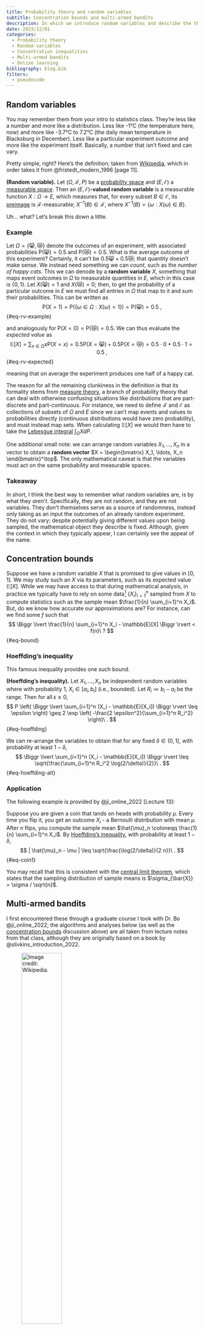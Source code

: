 ```yaml
---
title: Probability theory and random variables
subtitle: Concentration bounds and multi-armed bandits
description: In which we introduce random variables and describe the theory behind bounding them via concentration inequalities. We then introduce several multi-armed bandit algorithms to see how such inequalities may be used to evaluate their performance.
date: 2023/12/01
categories:
  - Probability theory
  - Random variables
  - Concentration inequalities
  - Multi-armed bandits
  - Online learning
bibliography: blog.bib
filters:
  - pseudocode
---
```

<!-- Describe the probability theory and random variables. -->


## Random variables

You may remember them from your intro to statistics class.
They're less like a number and more like a distribution.
Less like -1°C (the temperature here, now) and more like -3.7°C to 7.2°C (the daily mean temperature in Blacksburg in December).
Less like a particular experiment outcome and more like the experiment itself.
Basically, a number that isn't fixed and can vary.

Pretty simple, right?
Here's the definition; taken from [Wikipedia](https://en.wikipedia.org/wiki/Random_variable#Measure-theoretic_definition), which in order takes it from @fristedt_modern_1996 [page 11].

::: {#def-rv}
**(Random variable).**
Let $(\Omega, \mathcal{F}, P)$ be a [probability space](https://en.wikipedia.org/wiki/Probability_space) and $(E, \mathcal{E})$ a [measurable space](https://en.wikipedia.org/wiki/Measurable_space).
Then an $(E, \mathcal{E})$**-valued random variable** is a measurable function $X : \Omega \to E$, which measures that, for every subset $B \in \mathcal{E}$, its [preimage](https://en.wikipedia.org/wiki/Preimage) is $\mathcal{F}$-measurable; $X^{-1}(B) \in \mathcal{F}$, where $X^{-1}(B) = \{\omega : X(\omega) \in B\}$.
:::

Uh... what?
Let's break this down a little.

### Example

Let $\Omega = \{😸,😿\}$ denote the outcomes of an experiment, with associated probabilities $\mathrm{P}(😸) = 0.5$ and $\mathrm{P}(😿) = 0.5$.
What is the average outcome of this experiment?
Certainly, it can't be $0.5😸 + 0.5😿$; that quantity doesn't make sense.
We instead need something we can *count*, such as the *number of happy cats*.
This we can denode by a **random variable** $X$, something that maps event outcomes in $\Omega$ to measurable quantities in $E$, which in this case is $\{0, 1\}$.
Let $X(😸) = 1$ and $X(😿) = 0$; then, to get the probability of a particular outcome in $E$ we must find all entries in $\Omega$ that map to it and sum their probabilities.
This can be written as
$$
\mathrm{P}(X = 1) = \mathrm{P}(\{ \omega \in \Omega : X(\omega) = 1 \}) = \mathrm{P}(😸) = 0.5\ ,
$$ {#eq-rv-example}

and analogously for $\mathrm{P}(X = 0) = \mathrm{P}(😿) = 0.5$.
We can thus evaluate the *expected value* as
$$
\mathbb{E}[X] = \sum_{x \in \Omega} x \mathrm{P}(X = x) = 0.5 \mathrm{P}(X = 😸) + 0.5 \mathrm{P}(X = 😿) = 0.5 \cdot 0 + 0.5 \cdot 1 = 0.5\ ,
$$ {#eq-rv-expected}

meaning that on average the experiment produces one half of a happy cat.

The reason for all the remaining clunkiness in the definition is that its formality stems from [measure theory](https://en.wikipedia.org/wiki/Measure_(mathematics)), a branch of probability theory that can deal with otherwise confusing situations like distributions that are part-discrete and part-continuous.
For instance, we need to define $\mathcal{F}$ and $\mathcal{E}$ as collections of subsets of $\Omega$ and $E$ since we can't map events and values to probabilities directly (continuous distributions would have zero probability), and must instead map sets.
When calculating $\mathbb{E}[X]$ we would then have to take the [Lebesgue integral](https://en.wikipedia.org/wiki/Lebesgue_integration) $\int_\Omega X dP$.

One additional small note: we can arrange random variables $X_1, \ldots, X_n$ in a vector to obtain a **random vector** $X = \begin{bmatrix} X_1, \ldots, X_n \end{bmatrix}^\top$.
The only mathematical caveat is that the variables must act on the same probability and measurable spaces.

### Takeaway

In short, I think the best way to remember what random variables are, is by what they *aren't*.
Specifically, they are not random, and they are not variables.
They don't themselves serve as a source of randomness, instead only taking as an input the outcomes of an already random experiment.
They do not vary; despite potentially giving different values upon being sampled, the mathematical object they describe is fixed.
Although, given the context in which they typically appear, I can certainly see the appeal of the name.


## Concentration bounds

Suppose we have a random variable $X$ that is promised to give values in $[0,1]$.
We may study such an $X$ via its parameters, such as its expected value $\mathbb{E}[X]$.
While we may have access to that during mathematical analysis, in practice we typically have to rely on some data[^rv] $\{X_i\}_{i=1}^n$ sampled from $X$ to compute statistics such as the sample mean $\frac{1}{n} \sum_{i=1}^n X_i$.
But, do we know how accurate our approximations are?
For instance, can we find some $f$ such that
$$
\Biggr \lvert \frac{1}{n} \sum_{i=1}^n X_i - \mathbb{E}[X] \Biggr \rvert < f(n)\ ?
$$ {#eq-bound}

[^rv]: These $X_i$ can either be thought of as fixed values or i.i.d. random variables. In coming examples, we will use the latter.

### Hoeffding's inequality

This famous inequality provides one such bound.

::: {#thm-hoeffding}
**(Hoeffding's inequality).**
Let $X_1, \ldots, X_n$ be independent random variables where with probability $1$, $X_i \in [a_i, b_i]$ (i.e., bounded).
Let $R_i \coloneqq b_i - a_i$ be the range.
Then for all $\epsilon \geq 0$,
$$
P \left( \Biggr \lvert \sum_{i=1}^n (X_i - \mathbb{E}[X_i]) \Biggr \rvert \leq \epsilon \right) \geq 2 \exp \left( -\frac{2 \epsilon^2}{\sum_{i=1}^n R_i^2} \right)\ .
$$ {#eq-hoeffding}
:::

We can re-arrange the variables to obtain that for any fixed $\delta \in (0, 1]$, with probability at least $1 - \delta$,
$$
\Biggr \lvert \sum_{i=1}^n (X_i - \mathbb{E}[X_i]) \Biggr \rvert \leq \sqrt{\frac{\sum_{i=1}^n R_i^2 \log(2/\delta)}{2}}\ .
$$ {#eq-hoeffding-alt}

### Application

The following example is provided by @ji_online_2022 [Lecture 13]:

Suppose you are given a coin that lands on heads with probability $\mu$.
Every time you flip it, you get an outcome $X_i$ - a Bernoulli distribution with mean $\mu$.
After $n$ flips, you compute the sample mean $\hat{\mu}_n \coloneqq \frac{1}{n} \sum_{i=1}^n X_i$.
By [Hoeffding's inequality](#thm-hoeffding), with probability at least $1-\delta$,
$$
| \hat{\mu}_n - \mu | \leq \sqrt{\frac{\log(2/\delta)}{2 n}}\ .
$$ {#eq-coin1}

You may recall that this is consistent with the [central limit theorem](https://en.wikipedia.org/wiki/Central_limit_theorem), which states that the sampling distribution of sample means is $\sigma_{\bar{X}} = \sigma / \sqrt{n}$.


## Multi-armed bandits

I first encountered these through a graduate course I took with Dr. Bo @ji_online_2022; the algorithms and analyses below (as well as the [concentration bounds](#concentration-bounds) discussion above) are all taken from lecture notes from that class, although they are originally based on a book by @slivkins_introduction_2022.

![Image credit: [Wikipedia](https://en.wikipedia.org/wiki/Multi-armed_bandit).](https://upload.wikimedia.org/wikipedia/commons/8/82/Las_Vegas_slot_machines.jpg){width=50%}

The image above shows a row of slot machines.
They are otherwise known as one-armed bandits, as they steal money from you and have one arm you must pull to spin the wheel (although in the ones seen above it seems to have been replaced by buttons).

Generalizing a bit, let's imagine that we instead have $K$ such arms.
Maybe they belong to the same, now much more tricky bandit.
Or, maybe they model the possibility of playing different games in the same casino.
In any case, at every time point $t$ we must choose one such action $a_t \in [K]$ to play, only learning information about its underlying distribution through the rewards we receive.

There are various possible types of the bandit setting, but here we will only consider **stochastic** (as opposed to adversarial) losses and **multi-armed** (as opposed to linear or gaussian process) bandits.

```pseudocode
#| label: alg-explore-exploit
#| html-indent-size: "1.8em"
#| html-comment-delimiter: "//"
#| html-line-number: true
#| html-no-end: false
#| pdf-placement: "htb!"
#| pdf-line-&number: true

\begin{algorithm}
\caption{Stochastic MAB (Framework)}
\begin{algorithmic}
\Require{$K$ and $T$ (both known), unknown reward distributions $\mathcal{D}_a$.}
\For{$t = 1, 2, \ldots$}
  \State Choose an action $a_t \in [K]$.
  \State Suffer loss $z_t[a_t]$ and also only observe $z_t[a_t]$.
\EndFor
\end{algorithmic}
\end{algorithm}
```

Here, $z_t$ is a random vector sampled from the unknown distributions, i.e., $z_t[a] \sim \mathcal{D}_a$.
The defining feature separating this problem from Online Convex Optimization is being only provided one value $z_t[a_t]$ corresponding to the played arm $a_t$, a.k.a., **bandit feedback**.

Our goal in this setting is to design an algorithm fitting this framework that minimizes the following quantity, known as regret
$$
\mathcal{R}_T = \sum_{t=1}^T z_t[a_t] - \min_i \sum_{t=1}^T z_t[i]\ .
$$ {#eq-regret}

Such a definition makes regret a useful metric in many situations, even when experiencing persintent penalties or unreasonable adversaries.
In particular, it evaluates performance against the best possible fixed action in hindsight - a value that will compensate for the above scenarios.
Note that the definition given in @eq-regret makes $\mathcal{R}_T$ a [random variable](#random-variables), meaning that in practice we aim to bound $\mathbb{E}[\mathcal{R}_T]$, the expected regret.[^pseudo]

[^pseudo]: In practice, it often ends up more convenient to bound the *pseudo-regret* $\bar{\mathcal{R}}_T$, which swaps the order of $\mathbb{E}$ and $\min$, turning it into a $\max$.
By Jensen's inequality, $\mathbb{E}[\mathcal{R}_T] \geq \bar{\mathcal{R}}_T$.

We may use the terms loss and reward interchangeably, as they can be thought of as negatives of each other.
This is again owed to the definition of regret in @eq-regret, by which minimizing losses is the same as maximizing rewards.

### Explore-then-exploit

A central issue in the multi-armed bandit problem is that of **exploration versus exploitation** - whether to prioritize investigating the yet unknown, or to take advantage of information already learned.
It is not a coincidence this problem appears both here and in **reinforcement learning** - both fall within the realm of **online learning** (when decisions and information are processed sequentially), the only thing separating them is the addition of states.

We start with a simple algorithm that does the two stages separately [@ji_online_2022, Lecture 14].
```pseudocode
#| label: alg-explore-exploit
#| html-indent-size: "1.8em"
#| html-comment-delimiter: "//"
#| html-line-number: true
#| html-no-end: false
#| pdf-placement: "htb!"
#| pdf-line-&number: true

\begin{algorithm}
\caption{Explore-then-exploit}
\begin{algorithmic}
\Require{$K$ and $T$ (both known), unknown reward distributions $\mathcal{D}_a$.}
\For{$t = 1, 2, \ldots$}
  \State Explore phase: try each arm $N$ times.
  \State Exploit phase: determine $\tilde{a}$ with the highest average reward; then play $\tilde{a}$ in all remaining rounds.
\EndFor
\end{algorithmic}
\end{algorithm}
```

We wish to bound the probability of getting good approximations on all arms, which we start by bounding each arm inidvidually.
That is, we want to bound the deviation of its true mean $\mu(a)$ from its approximation $\hat{\mu}(a)$ after that arm has been pulled $N$ times.
Let $\beta_N = \sqrt{\frac{2 \log T}{N}}$, by [Hoeffding's inequality](#thm-hoeffding),
$$
\mathrm{P}(|\hat{\mu}(a) - \mu(a)| \leq \beta_N) \geq 1 - 2 / T^4\ .
$$ {#eq-exp-arm}

We define a *good event* $\mathcal{E}$ as the above being true for all arms, meaning that by the union bound
$$
\mathrm{P}(\mathcal{E}) = 1 - \mathrm{P}(\bar{\mathcal{E}}) \geq
1 - \sum_{a=1}^K \mathrm{P}(|\bar{\mu}(a) - \mu(a)| \geq \beta_N) \geq 1 - 2 K / T^4\ .
$$ {#eq-exp-good}

Even if this good event occurs, we may still choose a suboptimal arm $\bar{a}$ in the exploit phase.
In that case, the estimate errors for both $\bar{a}$ and the optimal arm $a^*$ are bounded by $\beta_N$.
As such, $\mu(a^*) - \mu(\bar{a}) \leq 2 \beta_N$.
Adding with a max regret of $1$ for $KN$ round of exploration, the total incurred regret in the good case is at most 
$$
\mathcal{R}_T \leq K N + (T - KN) \cdot 2 \beta_N \leq KN + 2 T \beta_N = KN + 2 T \sqrt{\frac{2 \log T}{N}}\ .
$$ {#eq-exp-regret-good}

This also lets us derive a formula for $N$ which we do by setting the resulting terms equal.
In particular, $N = 2 \sqrt[3]{T^2 \log T / K^2}$, which leads to a good case regret of $\mathrm{O}(T^{2/3} (K \log T)^{1/3})$.
The bad event happens with probability at most $2 K / T^4$, which when multiplied by a max per-round regret of $1$ gets absorbed by the big O.

For implementations of this and the following algorithms, we make a function `play` that returns an arm `a`, and a function `feedback` that records the resulting reward `r`.
Both functions are supplied with other contextual parameters for convenience.

```python
#| code-summary: Code for Explore-then-exploit
from math import log
from numpy import argmax

class ExploreExploit:
    def __init__(self, K, T):
        self.K = K
        self.N = round(2 * (T**2 * log(T) / K**2)**(1/3))
        self.totals = [0] * K
    
    def __str__(self):
        return "Explore-then-exploit"

    def play(self, t):
        '''Choose an arm to play.'''
        if t <= self.K*self.N:
            # Play each arm N times
            return t % self.K
        else:
            # Play best arm
            return self.best
    
    def feedback(self, t, a, r):
        '''Receive a reward.'''
        if t <= self.K*self.N:
            # Record reward
            self.totals[a] += r
        if t == self.K*self.N:
            # Compute best arm
            self.best = argmax(self.totals)
```

### Epsilon-greedy

Instead of doing exploration all at once, we may spread it out over all rounds, making it less frequent over time [@ji_online_2022, Lecture 14].
You'll see this strategy used quite frequently in reinforcement learning, as it is pretty simple to implement.

```pseudocode
#| label: alg-epsilon-greedy
#| html-indent-size: "1.8em"
#| html-comment-delimiter: "//"
#| html-line-number: true
#| html-no-end: false
#| pdf-placement: "htb!"
#| pdf-line-&number: true

\begin{algorithm}
\caption{Epsilon-greedy}
\begin{algorithmic}
\Require{$K$ and $T$ (both known), unknown reward distributions $\mathcal{D}_a$.}
\For{$t = 1, 2, \ldots$}
  \State Toss a coin with success rate $\epsilon_t$.
  \If{success}
    \State Explore: choose an arm uniformly at random.
  \Else
    \State Exploit: choose an arm with the highest average reward so far.
  \EndIf
\EndFor
\end{algorithmic}
\end{algorithm}
```

With $\epsilon_t = t^{-1/3} (K \log t)^{1/3}$, Epsilon-greedy achieves the same regret bound, $\mathrm{O}(t^{2/3} (K \log t)^{1/3})$.
We won't show it here for brevity, but it uses the same techniques as shown, similarly relying on [Hoeffding's inequality](#thm-hoeffding).
Note in addition that @alg-epsilon-greedy does not rely on $T$, which makes it an **anytime** algorithm.

```python
#| code-summary: Code for Epsilon-greedy
from math import log
from random import random, randrange
from numpy import argmax, divide, errstate, inf, nan

class EpsilonGreedy:
    def __init__(self, K, _):
        self.K = K
        self.totals = [0] * K
        self.counts = [0] * K
    
    def __str__(self):
        return "Epsilon-greedy"

    def _eps(self, t):
        return (self.K*log(t)/t)**(1/3)

    def _best(self):
        with errstate(divide='ignore', invalid='ignore'):
            avg = divide(self.totals, self.counts)
        avg[avg == inf] = -inf
        avg[avg == nan] = -inf
        return argmax(avg)

    def play(self, t):
        '''Choose an arm to play.'''
        if random() < self._eps(t):
            # Play random arm
            return randrange(self.K)
        else:
            # Play best arm
            return self._best()
    
    def feedback(self, t, a, r):
        '''Receive a reward.'''
        self.totals[a] += r
        self.counts[a] += 1
```

### Successive elimination

We can further incorporate the concept of means and confidence bounds into the algorithm by considering their values at any $t \in [T]$.
In particular,
$$
\mathrm{P} \left( |\hat{\mu}_t(a) - \mu(a)| \leq \beta_t(a) \right) \geq \sqrt{\frac{\log (2 K T / \delta)}{2 N_t (a)}}\ .
$$ {#eq-azuma}

This feels very similar to Hoeffding's inequality, but actually requires a version generalized to [martingales](https://en.wikipedia.org/wiki/Martingale_(probability_theory)), known as the [Azuma-Hoeffding inequality](https://en.wikipedia.org/wiki/Azuma%27s_inequality).

For convenience, we define [@ji_online_2022, Lecture 14]
$$
\begin{align}
    \mathrm{UCB}_t(a) &= \hat{\mu}_t(a) + \beta_t(a)\ ,\\
    \mathrm{LCB}_t(a) &= \hat{\mu}_t(a) - \beta_t(a)\ .
\end{align}
$$ {#eq-ucb}

```pseudocode
#| label: alg-elimination
#| html-indent-size: "1.8em"
#| html-comment-delimiter: "//"
#| html-line-number: true
#| html-no-end: false
#| pdf-placement: "htb!"
#| pdf-line-&number: true

\begin{algorithm}
\caption{Successive Elimination}
\begin{algorithmic}
\Require{$K$ and $T$ (both known), unknown reward distributions $\mathcal{D}_a$.}
\State Initialize active arm set $\mathcal{A}_1 = [K]$.
\For{$p = 1, 2, \ldots$}
  \State Play each arm in $\mathcal{A}_p$ once.
  \State Let $t$ be the time at the end of the current phase $p$.
  \State $\mathcal{A}_{p+1} = \{ a \in \mathcal{A}_p : \mathrm{UCB}_t (a) \geq \max_{a' \in \mathcal{A}_p} \mathrm{LCB}_t (a) \}$
\EndFor
\end{algorithmic}
\end{algorithm}
```

We define the good event as before, and assume that it holds.
If we at some point eliminate $a^*$, it means $\mathrm{UCB}_t(a^*) < \mathrm{LCB}_t(a')$ for some other arm $a'$, implying $\mu(a^*) < \mu(a')$ and thus a contradiction.
Then, assume there is some arm $a \in \mathcal{A}_{p+1}$ during phase $p$ ending at time $t$ such that $\mu(a^*) - \mu(a) > 4 \beta_t(a)$.
Then,
$$
\mathrm{LCB}_t(a) \leq \mu(a) + 2 \beta_t(a) < \mu(a^*) - 2 \beta_t(a^*) \leq \mathrm{UCB}_t(a^*)\ ,
$$ {#eq-elimination1}
implying that this arm should have been eliminated.
Thus, the regret contributed by arm $a$ is
$$
\mathcal{R}_{a,t} \leq 4 N_t(a) \sqrt{\frac{\log(2 K T / \delta)}{2 N_t(a)}} = \mathrm{O}(\sqrt{N_t(a) \log(K T / \delta)})\ .
$$ {#eq-elimination2}

Using the Cauchy-Schwarz inequality, $\sum_a \sqrt{N_t(a)} \leq \sqrt{\sum_a N_t (a) \cdot \sum_a 1} =  \sqrt{t K}$, meaning
$$
\mathcal{R}_t = \sum_{a \in [K]} \mathcal{R}_{a,t} = \mathrm{O}(\sqrt{\log(K T / \delta)}) \cdot \sum_a \sqrt{N_t(a)} \leq \mathrm{O}(\sqrt{K t \log (K T / \delta)})\ .
$$ {#eq-elimination3}

We thus have that $\mathcal{R}_T = \mathrm{O}(\sqrt{K T \log (K T / \delta)})$.

Note that the above bounds have a configurable value $\delta \in (0, 1]$, which makes them take effect with probability at least $1 - \delta$.
In practice, we need to set `delta` to a ridiculously high value for any arms to actually become eliminated within a reasonable amount of time.

```python
#| code-summary: Code for Successive elimination
from random import random, randrange
from numpy import argmax, divide, errstate, inf, nan, log, sqrt
import numpy as np

class SuccessiveElimination:
    def __init__(self, K, T, delta=1500):
        self.num = log(2 * K * T / delta) / 2
        assert self.num > 0, "delta too large"
        self.totals = [0] * K
        self.counts = [0] * K
        self.A = list(range(K))
        self.idx = 0
    
    def __str__(self):
        return "Successive elimination"

    def _mu(self):
        with errstate(divide='ignore', invalid='ignore'):
            mu = divide(self.totals, self.counts)
        mu[mu == inf] = 0
        mu[mu == nan] = 0
        return mu

    def _beta(self):
        with errstate(divide='ignore'):
            beta = sqrt(divide(self.num, self.counts))
        return beta

    def play(self, t):
        '''Choose an arm to play.'''
        if self.idx == len(self.A):
            # Update arm set A
            u, b = self._mu(), self._beta()
            lcb, ucb = u-b, u+b
            self.A = [a for a in self.A if ucb[a] >= np.max(lcb)]
            self.idx = 0
        # Play each arm in A
        a = self.A[self.idx]
        self.idx += 1
        return a
    
    def feedback(self, t, a, r):
        '''Receive a reward.'''
        self.totals[a] += r
        self.counts[a] += 1
```

### UCB

Since the event of eliminating an arm may be quite rare, we may instead just sample the arm with the highest $\mathrm{UCB}_t(a)$.
This strategy demonstrates a principle known as *optimism in the face of uncertainty* @ji_online_2022 [Lecture 15] - that is, both arms that have high sample mean and arms with fewer samples will have a larger UCB and thus more likely to get chosen.
```pseudocode
#| label: alg-ucb
#| html-indent-size: "1.8em"
#| html-comment-delimiter: "//"
#| html-line-number: true
#| html-no-end: false
#| pdf-placement: "htb!"
#| pdf-line-&number: true

\begin{algorithm}
\caption{UCB}
\begin{algorithmic}
\Require{$K$ and $T$ (both known), unknown reward distributions $\mathcal{D}_a$.}
\For{$t = 1, 2, \ldots$}
  \State $a_t = \arg\max_{a \in [K]} \mathrm{UCB}_t (a)$
\EndFor
\end{algorithmic}
\end{algorithm}
```

Similar to before, $\mu(a^*) - \mu(a_t) \leq 2 \beta_t (a_t)$ in the good event.
We thus have
$$
\mathcal{R}_T = \sum_{t=1}^T r_t \leq c \sqrt{\log (2 K T / \delta)} \sum_{t=1}^T \sqrt{\frac{1}{N_t(a_t)}}\ ,
$$ {#eq-ucb1}

where the latter summation is bounded by
$$
\sum_{t=1}^T \sqrt{\frac{1}{N_t(a_t)}} = \sum_{a=1}^K \sum_{m=1}^{N_T(a)} \sqrt{1/m} \leq c' \sum_{a=1}^K \sqrt{N_T(a)} = \mathrm{O}(\sqrt{K T})\ .
$$ {#eq-ucb2}

Thus, the regret of [UCB](#alg-ucb) is $\mathrm{O}(\sqrt{K T \log (K T / \delta)})$.

```python
#| code-summary: Code for UCB
from random import random, randrange
from numpy import argmax, divide, errstate, inf, nan, log, sqrt
import numpy as np

class UCB:
    def __init__(self, K, T, delta=1):
        self.num = log(2 * K * T / delta) / 2
        assert self.num > 0, "delta too large"
        self.totals = [0] * K
        self.counts = [0] * K
    
    def __str__(self):
        return "UCB"

    def _mu(self):
        with errstate(divide='ignore', invalid='ignore'):
            mu = divide(self.totals, self.counts)
        mu[mu == inf] = 0
        mu[mu == nan] = 0
        return mu

    def _beta(self):
        with errstate(divide='ignore'):
            beta = sqrt(divide(self.num, self.counts))
        return beta

    def play(self, t):
        '''Choose an arm to play.'''
        ucb = self._mu() + self._beta()
        return argmax(ucb)
    
    def feedback(self, t, a, r):
        '''Receive a reward.'''
        self.totals[a] += r
        self.counts[a] += 1
```

### Summary

Here is a compilation of the derived bounds so far:

| Algorithm | Regret | Anytime |
|-----------|--------|---------|
| [Explore-then-exploit](#alg-explore-exploit) | $\mathrm{O}(T^{2/3} (K \log T)^{1/3})$ | ❌ |
| [Epsilon-greedy](#alg-epsilon-greedy) | $\mathrm{O}(t^{2/3} (K \log t)^{1/3})$ | ✅ |
| [Successive elimination](#alg-successive-elimination) | $\mathrm{O}(\sqrt{K T \log (K T / \delta)})$ | ❌ |
| [UCB](#alg-ucb) | $\mathrm{O}(\sqrt{K T \log (K T / \delta)})$ | ❌ |

: Summary of theoretic regret bounds.

On a final note, the above bounds are all problem-independent.
We can instead derive *problem-dependent* bounds, such as
$$
\mathcal{R}_T = \sum_{a : \Delta(a) > 0} \mathrm{O} \left( \frac{\log(K T / \delta)}{\delta(a)} \right)\ ,
$$ {#eq-ucb-prob}

for [UCB](#alg-ucb), where $\Delta(a) \coloneqq \mu(a^*) - \mu(a)$.

### Simulation

Now, it's time to put the algorithms to the test!

#### Technical note

But first, a small note on the simulation details.
As the rewards (and thus performance) are highly stochastic, we will need to run many trials to get an accurate result.
Even when results are recorded once every `F` steps, we still run into situations where the times for storing and churning data may compete with those of running the algorithms.
We have several possible approaches:

* *Store them all:* pre-allocate a huge array, and process it once afterwards.
  This understandably causes slowdowns.
* *Aggregate last:* i.e., iterate over algorithms and timesteps first, then trials.
  This may seem like a perfect solution at first, but it runs into a caveat of the algorithms storing internal parameters.
  That is, algorithms from some runs will have more information about certain arms than others, so we can't just re-sample the same instance many times.
  The way to address this would involve storing an array of algorithms proportional to the number of trials, which is again inefficient.
* *Online aggregation:* iterate over trials first, and store a statistic for each algorithm/timestep.
  The way we avoid having a separate dimension for trials is via an approximation algorithm that aggregates statistics as they come in - [Welford's online algorithm](https://en.wikipedia.org/wiki/Algorithms_for_calculating_variance#Welford's_online_algorithm).

We will use the latter approach, which is what lets us compute 1000 samples for each data point.

```python
#| code-fold: true
#| code-summary: Seed random number generators
from random import seed as py_seed
from numpy.random import seed as np_seed
py_seed(5805)
np_seed(5805)
```

In particular, we will simulate having to choose between $K=2$ arms:

1. A uniform distribution on $[0,1]$, i.e., mean $0.5$ and standard deviation $\sqrt{1/12} \approx 0.29$.
1. A normal distribution with mean $0.6$ and standard deviation $0.2$.

The above statistics indicate that arm 2 is more optimal, but arm 1 has a wider distribution of rewards.

```python
#| code-summary: Simulation code
from random import random
from numpy.random import normal
from numpy import zeros, sqrt

# Simulation parameters
T = 1000    # Number of rounds
F = 10      # Logging frequency
N = 1000    # Number of trials

# Arms to explore
means = [0.5, 0.6]
best = max(means)
arms = [random, lambda: normal(means[1], 0.2, 1).item()]
K = len(arms)

# Algorithms to use
cs = [ExploreExploit, EpsilonGreedy, SuccessiveElimination, UCB]
A = len(cs)

# Evaluate algorithms
x = zeros((T//F+1, A))
s = zeros((T//F+1, A))
for n in range(1, N+1):
    for i, c in enumerate(cs):
        alg = c(K, T)
        rgt = 0
        for t in range(1, T+1):
            a = alg.play(t)
            r = arms[a]()
            alg.feedback(t, a, r)
            rgt += best - r
            if t % F == 0:
                # Welford's online algorithm
                xn1 = x[t//F, i]
                x[t//F, i] = ((n-1)*xn1 + rgt) / n
                s[t//F, i] += (rgt - xn1) * (rgt - x[t//F, i])
s = 0.2*sqrt(s / (N-1))
```

We now plot the mean regret $\mathcal{R}_t$ of each algorithm, as well as the $\pm 0.2$ sample standard deviation margins.

```python
#| code-fold: true
#| code-summary: "Code for plotting regret"
#| label: fig-line
#| fig-cap: "Performance of MAB algorithms"
import numpy as np
import matplotlib.pyplot as plt

t = np.arange(1, T+2, F)
plt.plot(t, x)
for i in range(A):
    plt.fill_between(t, x[:,i]-s[:,i], x[:,i]+s[:,i], alpha=.15)
plt.xlabel("Timestep")
plt.ylabel("Regret")
plt.legend([c(K, T) for c in cs]);
```

The above performance roughly matches what we should expect.
Most notably, [Explore-then-exploit](#alg-explore-exploit) accumulates linear regret until a certain time, where it sharply switches to exploitation and plateus.
The other algorithms gently bend down towards it instead, allowing them to achieve lower final regrets.

Note that the above shouldn't be used as a definitive guide for how the algorithms compare, as it's specific to the problem instance and algorithm parameters.
In particular, the performance of [Successive elimination](#alg-successive-elimination) is highly dependent on its artificial parameter $\delta = 1500$, as it determines how soon the trend starts bending toward a plateu.
Still, it may give an indication as to why the [UCB](#alg-ucb) algorithm and its varians are so common in practice.